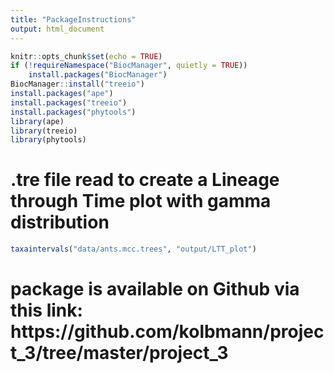 ```yaml
---
title: "PackageInstructions"
output: html_document
---
```


```r
knitr::opts_chunk$set(echo = TRUE)
if (!requireNamespace("BiocManager", quietly = TRUE))
    install.packages("BiocManager")
BiocManager::install("treeio")
install.packages("ape")
install.packages("treeio")
install.packages("phytools")
library(ape)
library(treeio)
library(phytools)
```

# .tre file read to create a Lineage through Time plot with gamma distribution

```r
taxaintervals("data/ants.mcc.trees", "output/LTT_plot")
```

# package is available on Github via this link: https://github.com/kolbmann/project_3/tree/master/project_3
